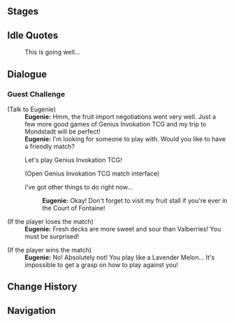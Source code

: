 {{Description|Certified Player Eugenie, a fruit stall owner whom all citizens are very familiar with. As she often sells imported fruits, Eugenie frequently interacts with foreign merchants, and uses these encounters to learn about various techniques and strategies local players are not familiar with, and she has become relatively successful in the Genius Invokation TCG circles of the Court of Fontaine...|[[Map]] description}}
{{Genius Invokation TCG Character Stages Intro}}

==Stages==
{{Genius Invokation TCG Stages/Detailed|Eugenie}}

==Idle Quotes==
{{Dialogue Start}}
:{{DIcon|Idle}} This is going well...
{{Dialogue End}}

==Dialogue==
===Guest Challenge===
{{Dialogue Start}}
;(Talk to Eugenie)
:'''Eugenie:''' Hmm, the fruit import negotiations went very well. Just a few more good games of Genius Invokation TCG and my trip to Mondstadt will be perfect!
:'''Eugenie:''' I'm looking for someone to play with. Would you like to have a friendly match?
:{{DIcon|TCG}} Let's play Genius Invokation TCG!
:;(Open Genius Invokation TCG match interface)
:{{DIcon}} I've got other things to do right now...
::'''Eugenie:''' Okay! Don't forget to visit my fruit stall if you're ever in the Court of Fontaine!

;(If the player loses the match)
:'''Eugenie:''' Fresh decks are more sweet and sour than Valberries! You must be surprised!

;(If the player wins the match)
:'''Eugenie:''' No! Absolutely not! You play like a Lavender Melon... It's impossible to get a grasp on how to play against you!
{{Dialogue End}}

==Change History==
{{Change History|4.3}}

==Navigation==
{{Genius Invokation TCG Stages Navbox}}